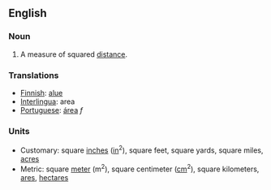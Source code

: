 ==English==

===Noun===
#A measure of squared [[distance]].

===Translations===
*[[Finnish]]: [[alue]]
*[[Interlingua]]: area
*[[Portuguese]]: [[área]] ''f''

===Units===
*Customary: square [[inch]]es ([[in]]<sup>2</sup>), square feet, square yards, square miles, [[acre]]s
*Metric: square [[meter]] (m<sup>2</sup>), square centimeter ([[cm]]<sup>2</sup>), square kilometers, [[are]]s, [[hectare]]s